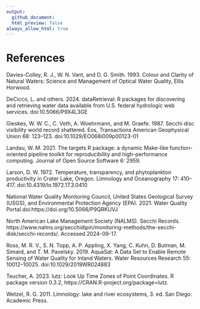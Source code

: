 ```yaml
---
output:
  github_document:
  html_preview: false
always_allow_html: true
---
```


# References

Davies-Colley, R. J., W. N. Vant, and D. G. Smith. 1993. Colour and Clarity of Natural Waters: Science and Management of Optical Water Quality, Ellis Horwood.

DeCicco, L. and others. 2024. dataRetrieval: R packages for discovering and retrieving water data available from U.S. federal hydrologic web services. doi:10.5066/P9X4L3GE

Gieskes, W. W. C., C. Veth, A. Woehrmann, and M. Graefe. 1987. Secchi disc visibility world record shattered. Eos, Transactions American Geophysical Union 68: 123–123. doi:10.1029/EO068i009p00123-01

Landau, W. M. 2021. The targets R package: a dynamic Make-like function-oriented pipeline toolkit for reproducibility and high-performance computing. Journal of Open Source Software 6: 2959.

Larson, D. W. 1972. Temperature, transparency, and phytoplankton productivity in Crater Lake, Oregon. Limnology and Oceanography 17: 410–417. doi:10.4319/lo.1972.17.3.0410

National Water Quality Monitoring Council, United States Geological Survey (USGS), and Environmental Protection Agency (EPA). 2021. Water Quality Portal.doi:https://doi.org/10.5066/P9QRKUVJ

North American Lake Management Society (NALMS). Secchi Records. https://www.nalms.org/secchidipin/monitoring-methods/the-secchi-disk/secchi-records/. Accessed 2024-09-17.

Ross, M. R. V., S. N. Topp, A. P. Appling, X. Yang, C. Kuhn, D. Butman, M. Simard, and T. M. Pavelsky. 2019. AquaSat: A Data Set to Enable Remote Sensing of Water Quality for Inland Waters. Water Resources Research 55: 10012–10025. doi:10.1029/2019WR024883

Teucher, A. 2023. lutz: Look Up Time Zones of Point Coordinates. R package version 0.3.2, https://CRAN.R-project.org/package=lutz.

Wetzel, R. G. 2011. Limnology: lake and river ecosystems, 3. ed. San Diego: Academic Press.
